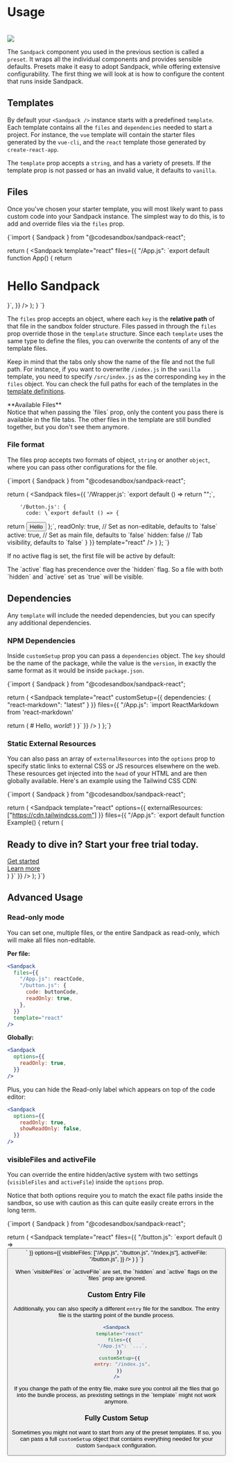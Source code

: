 
# Usage

<br/>
<img src="/docs/frameworks.jpg" />

The `Sandpack` component you used in the previous section is called a `preset`. It wraps all the individual components and provides sensible defaults. Presets make it easy to adopt Sandpack, while offering extensive configurability. The first thing we will look at is how to configure the content that runs inside Sandpack.

## Templates

By default your `<Sandpack />` instance starts with a predefined `template`. Each template contains all the `files` and `dependencies` needed to start a project. For instance, the `vue` template will contain the starter files generated by the `vue-cli`, and the `react` template those generated by `create-react-app`.

<Templates />

The `template` prop accepts a `string`, and has a variety of presets. If the template prop is not passed or has an invalid value, it defaults to `vanilla`.

## Files

Once you've chosen your starter template, you will most likely want to pass custom code into your Sandpack instance. The simplest way to do this, is to add and override files via the `files` prop.

<CodeBlock stack>
{`import { Sandpack } from "@codesandbox/sandpack-react";

  return (
    <Sandpack 
      template="react"
      files={{
        "/App.js": \`export default function App() {
  return <h1>Hello Sandpack</h1>
}\`,
      }}
    />
  );
}
`}
</CodeBlock>

The `files` prop accepts an object, where each `key` is the **relative path** of that file in the sandbox folder structure. Files passed in through the `files` prop override those in the `template` structure. Since each `template` uses the same type to define the files, you can overwrite the contents of any of the template files.

Keep in mind that the tabs only show the name of the file and not the full path. For instance, if you want to overwrite `/index.js` in the `vanilla` template, you need to specify `/src/index.js` as the corresponding `key` in the `files` object. You can check the full paths for each of the templates in the [template definitions](https://github.com/codesandbox/sandpack/tree/main/sandpack-react/src/templates).

<Callout type="info">
  **Available Files**<br />
  Notice that when passing the `files` prop, only the content you pass there is available in the file tabs. The other files in the template are still bundled together, but you don't see them anymore.
</Callout>

### File format

The files prop accepts two formats of object, `string` or another `object`, where you can pass other configurations for the file. 

<CodeBlock stack>
{`import { Sandpack } from "@codesandbox/sandpack-react";

  return (
    <Sandpack
      files={{
        '/Wrapper.js': \`export default () => return "";\`,
      
        '/Button.js': {
          code: \`export default () => {
  return <button>Hello</button>
};\`,
          readOnly: true, // Set as non-editable, defaults to \`false\`
          active: true, // Set as main file, defaults to \`false\`
          hidden: false // Tab visibility, defaults to \`false\`
        }
      }}
      template="react"
    />
  )
};
`}
</CodeBlock>

If no active flag is set, the first file will be active by default:

<Callout type="info">
  The `active` flag has precendence over the `hidden` flag. So a file with both
  `hidden` and `active` set as `true` will be visible.
</Callout>

## Dependencies

Any `template` will include the needed dependencies, but you can specify any additional dependencies.

### NPM Dependencies

Inside `customSetup` prop you can pass a `dependencies` object. The `key` should be the name of the package, while the value is the `version`, in exactly the same format as it would be inside `package.json`.

<CodeBlock stack>
{`import { Sandpack } from "@codesandbox/sandpack-react";

  return (
    <Sandpack
      template="react"
      customSetup={{ 
        dependencies: { 
          "react-markdown": "latest" 
        }
      }}
      files={{
        "/App.js": \`import ReactMarkdown from 'react-markdown' 

  return (
    <ReactMarkdown>
      # Hello, *world*!
    </ReactMarkdown>
  )
}\`
      }}
    />
  )
};`}
</CodeBlock>


### Static External Resources

You can also pass an array of `externalResources` into the `options` prop to specify static links to external CSS or JS resources elsewhere on the web. These resources get injected into the `head` of your HTML and are then globally available. Here's an example using the Tailwind CSS CDN:

<CodeBlock stack>
{`import { Sandpack } from "@codesandbox/sandpack-react";

  return (
    <Sandpack
      template="react"
      options={{
        externalResources: ["https://cdn.tailwindcss.com"]
      }}
      files={{
        "/App.js": \`export default function Example() {
  return (
    <div className="bg-gray-50">
      <div className="mx-auto max-w-7xl py-12 px-4 sm:px-6 lg:flex lg:items-center lg:justify-between lg:py-16 lg:px-8">
        <h2 className="text-3xl font-bold tracking-tight text-gray-900 sm:text-4xl">
          <span className="block">Ready to dive in?</span>
          <span className="block text-indigo-600">Start your free trial today.</span>
        </h2>
        <div className="mt-8 flex lg:mt-0 lg:flex-shrink-0">
          <div className="inline-flex rounded-md shadow">
            <a
              href="#"
              className="inline-flex items-center justify-center rounded-md border border-transparent bg-indigo-600 px-5 py-3 text-base font-medium text-white hover:bg-indigo-700"
            >
              Get started
            </a>
          </div>
          <div className="ml-3 inline-flex rounded-md shadow">
            <a
              href="#"
              className="inline-flex items-center justify-center rounded-md border border-transparent bg-white px-5 py-3 text-base font-medium text-indigo-600 hover:bg-indigo-50"
            >
              Learn more
            </a>
          </div>
        </div>
      </div>
    </div>
  )
}\`
      }}
    />
  );
}`}
</CodeBlock>

## Advanced Usage

### Read-only mode

You can set one, multiple files, or the entire Sandpack as read-only, which will make all files non-editable.

**Per file:**

```jsx
<Sandpack
  files={{
    "/App.js": reactCode,
    "/button.js": {
      code: buttonCode,
      readOnly: true,
    },
  }}
  template="react"
/>
```

**Globally:**

```jsx
<Sandpack
  options={{
    readOnly: true,
  }}
/>
```

Plus, you can hide the Read-only label which appears on top of the code editor:

```jsx
<Sandpack
  options={{
    readOnly: true,
    showReadOnly: false,
  }}
/>
```

### visibleFiles and activeFile

You can override the entire hidden/active system with two settings (`visibleFiles` and `activeFile`) inside the
`options` prop.

Notice that both options require you to match the exact file paths inside the sandbox, so use with caution as this can quite easily create errors in the long term.

<CodeBlock stack>
{`import { Sandpack } from "@codesandbox/sandpack-react";

  return (
    <Sandpack
      template="react"
      files={{ "/button.js": \`export default () => <button />\` }}
      options={{
        visibleFiles: ["/App.js", "/button.js", "/index.js"],
        activeFile: "/button.js",
      }}
    />
  )
}
`}
</CodeBlock>

<Callout type="info">
  When `visibleFiles` or `activeFile` are set, the `hidden` and `active` flags
  on the `files` prop are ignored.
</Callout>

### Custom Entry File

Additionally, you can also specify a different `entry` file for the sandbox. The entry file is the starting point of the bundle process.

```jsx
<Sandpack
  template="react"
  files={{
    "/App.js": `...`,
  }}
  customSetup={{
    entry: "/index.js",
  }}
/>
```

<Callout type="warning">
  If you change the path of the entry file, make sure you control all the files
  that go into the bundle process, as prexisting settings in the `template`
  might not work anymore.
</Callout>

### Fully Custom Setup

Sometimes you might not want to start from any of the preset templates. If so, you can pass a full `customSetup` object that contains everything needed for your custom `Sandpack` configuration.
